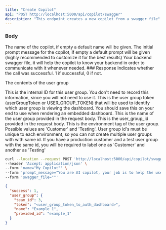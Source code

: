 ```yaml
---
title: "Create Copilot"
api: "POST http://localhost:5000/api/copilot/swagger"
description: "This endpoint creates a new copilot from a swagger file"
---
```


### Body

<ParamField body="name" type="string or null">
  The name of the copilot, if empty a default name will be given.
</ParamField>

<ParamField body="prompt_message" type="string or null">
  The initial prompt message for the copilot, if empty a default prompt will be given (highly recommended to customize it for the best results)
</ParamField>

<ParamField body="swagger_file" type="file">
 Your backend swagger file, it will help the copilot to know your backend in order to communicate with it whenever needed.
</ParamField>
### Response

<ResponseField name="success" type="number">
  Indicates whether the call was successful. 1 if successful, 0 if not.
</ResponseField>

<ResponseField name="user_group" type="object">

The contents of the user group

<Expandable title="Toggle object">

<ResponseField name="team_id" type="number">
  This is the internal ID for this user group. You don't need to record this
  information, since you will not need to use it.
</ResponseField>

<ResponseField name="token" type="string">
  This is the user group token (userGroupToken or USER_GROUP_TOKEN) that will be
  used to identify which user group is viewing the dashboard. You should save
  this on your end to use when rendering an embedded dashboard.
</ResponseField>

<ResponseField name="name" type="string">
  This is the name of the user group provided in the request body.
</ResponseField>

<ResponseField name="provided_id" type="string">
  This is the user_group_id provided in the request body.
</ResponseField>

<ResponseField name="api_environment_tag" type="JSON or null">
  This is the environment tag of the user group. Possible values are 'Customer'
  and 'Testing'. User group id's must be unique to each environment, so you can
  not create multiple user groups with with same id. If you have a production
  customer and a test user group with the same id, you will be required to label
  one as 'Customer' and another as 'Testing'
</ResponseField>

</Expandable>

</ResponseField>

<RequestExample>

```bash Example Request
curl --location --request POST 'http://localhost:5000/api/copilot/swagger' \
--header 'Accept: application/json' \
--form 'name="My Copilot"' \
--form 'prompt_message="You are AI copilot, your job is to help the user whenever needed ... "' \
--form 'swagger_file=""'
```

</RequestExample>

<ResponseExample>

```json Response
{
  "success": 1,
  "user_group": {
    "team_id": 3,
    "token": "<user_group_token_to_auth_dashboard>",
    "name": "Example 1",
    "provided_id": "example_1"
  }
}
```

</ResponseExample>
